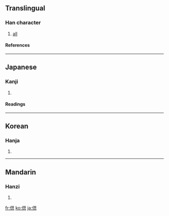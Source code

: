 {{see|俱}}

==Translingual==
===Han character===
{{Han char|rn=9|rad=人|as=08|sn=10|four=|canj=人月山金 (OBUC)}}
# [[all]]
====References====
{{Han ref|kx=0109.171|dkj=00724|hdz=10177.021|uh=5036|ud=20534}}
----
==Japanese==
===Kanji===
{{ja-kanji|grade=|rs=人08}}
# {{defn|Japanese}}
====Readings====
{{ja-readings|on=[[く]] (ku)|kun=[[ともに]] (tomoni)}}
----
==Korean==
===Hanja===
{{ko-hanja|hangeul=구|rv=gu|mr=ku}}
# {{defn|Korean}}
----
==Mandarin==
===Hanzi===
{{cmn-hanzi|pin=[[jù]] ([[ju4]])|wg=chü<sup>4</sup>}}
# {{defn|Mandarin}}

[[fr:倶]]
[[ko:倶]]
[[ja:倶]]